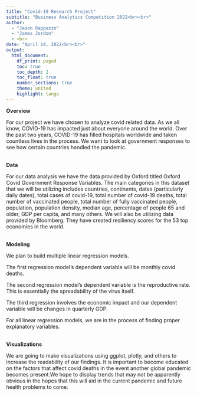 ```yaml
---
title: "Covid-19 Research Project"
subtitle: "Business Analytics Competition 2022<br><br>" 
author: 
  - "Jason Rappazzo"
  - "James Jordon"
  - <br>
date: "April 14, 2022<br><br>"
output: 
  html_document:
    df_print: paged
    toc: true
    toc_depth: 2
    toc_float: true
    number_sections: true
    theme: united
    highlight: tango
---
```


**Overview**

For our project we have chosen to analyze covid related data. As we all know, COVID-19 has impacted just about everyone around the world. Over the past two years, COVID-19 has filled hospitals worldwide and taken countless lives in the process. We want to look at government responses to see how certain countries handled the pandemic.

<br>
**Data**

For our data analysis we have the data provided by Oxford titled Oxford Covid Government Response Variables. The main categories in this dataset that we will be utilizing includes countries, continents, dates (particularly daily dates),  total cases of covid-19, total number of covid-19 deaths, total number of vaccinated people, total number of fully vaccinated people, population, population density, median age, percentage of people 65 and older, GDP per capita, and many others. We will also be utilizing data provided by Bloomberg. They have created resiliency scores for the 53 top economies in the world. 

<br>
**Modeling**

We plan to build multiple linear regression models. 

The first regression model's dependent variable will be monthly covid deaths.

The second regression model's dependent variable is the reproductive rate. This is essentially the spreadability of the virus itself.

The third regression involves the economic impact and our dependent variable will be changes in quarterly GDP.


For all linear regression models, we are in the process of finding proper explanatory variables.


<br>
**Visualizations**

We are going to make visualizations using ggplot, plotly, and others to increase the readability of our findings. It is important to become educated on the factors that affect covid deaths in the event another global pandemic becomes present.We hope to display trends that may not be apparently obvious in the hopes that this will aid in the current pandemic and future health problems to come.




